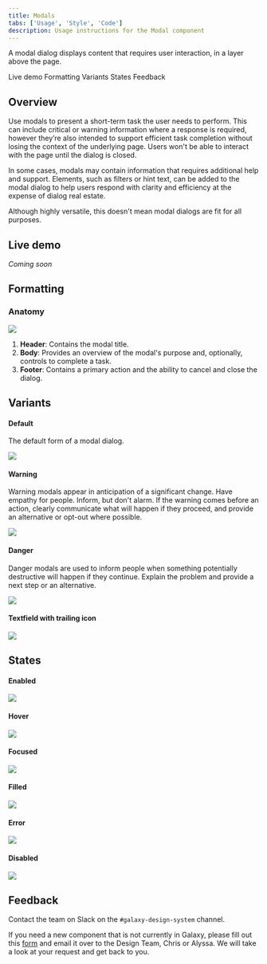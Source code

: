```yaml
---
title: Modals
tabs: ['Usage', 'Style', 'Code']
description: Usage instructions for the Modal component
---
```


<PageDescription>

A modal dialog displays content that requires user interaction, in a layer above the page.

</PageDescription>

<AnchorLinks>

<AnchorLink>Live demo</AnchorLink>
<AnchorLink>Formatting</AnchorLink>
<AnchorLink>Variants</AnchorLink>
<AnchorLink>States</AnchorLink>
<AnchorLink>Feedback</AnchorLink>

</AnchorLinks>

## Overview

Use modals to present a short-term task the user needs to perform. This can include critical or warning information where a response is required, however they’re also intended to support efficient task completion without losing the context of the underlying page. Users won't be able to interact with the page until the dialog is closed.

In some cases, modals may contain information that requires additional help and support. Elements, such as filters or hint text, can be added to the modal dialog to help users respond with clarity and efficiency at the expense of dialog real estate.

Although highly versatile, this doesn't mean modal dialogs are fit for all purposes.

## Live demo

*Coming soon*

## Formatting

### Anatomy

<Row>
<Column colLg={10}>

<img src="https://res.cloudinary.com/dgcfg5cwe/image/upload/v1644379778/modal-anatomy_swrxeh.svg"></img>

</Column>
</Row>


1. **Header**: Contains the modal title.
2. **Body**: Provides an overview of the modal's purpose and, optionally, controls to complete a task.
3. **Footer**: Contains a primary action and the ability to cancel and close the dialog.

## Variants

#### Default

The default form of a modal dialog.

<Row>
<Column colLg={8}>

<img src="https://res.cloudinary.com/dgcfg5cwe/image/upload/v1644379919/modal-default_r9lkyj.svg"></img>

</Column>
</Row>

#### Warning

Warning modals appear in anticipation of a significant change. Have empathy for people. Inform, but don't alarm. If the warning comes before an action, clearly communicate what will happen if they proceed, and provide an alternative or opt-out where possible.

<Row>
<Column colLg={8}>

<img src="https://res.cloudinary.com/dgcfg5cwe/image/upload/v1644380308/modal-warning_jv6wyq.svg"></img>

</Column>
</Row>

#### Danger

Danger modals are used to inform people when something potentially destructive will happen if they continue. Explain the problem and provide a next step or an alternative.

<Row>
<Column colLg={8}>

<img src="https://res.cloudinary.com/dgcfg5cwe/image/upload/v1644380555/modal-danger_r1hgfw.svg"></img>

</Column>
</Row>

#### Textfield with trailing icon

<Row>
<Column colLg={8}>

<img src="https://res.cloudinary.com/dgcfg5cwe/image/upload/v1644378772/Input-trailing-icon_yfbrck.svg"></img>

</Column>
</Row>

## States

#### Enabled

<Row>
<Column colLg={8}>

<img src="https://res.cloudinary.com/dgcfg5cwe/image/upload/v1644378974/Input-hover_ltblfo.svg"></img>

</Column>
</Row>

#### Hover 

<Row>
<Column colLg={8}>

<img src="https://res.cloudinary.com/dgcfg5cwe/image/upload/v1644378974/Input-hover_ltblfo.svg"></img>

</Column>
</Row>

#### Focused

<Row>
<Column colLg={8}>

<img src="https://res.cloudinary.com/dgcfg5cwe/image/upload/v1644378974/Input-focused_xfdvyc.svg"></img>

</Column>
</Row>

#### Filled

<Row>
<Column colLg={8}>

<img src="https://res.cloudinary.com/dgcfg5cwe/image/upload/v1644378974/Input-filled_nmphxn.svg"></img>

</Column>
</Row>

#### Error

<Row>
<Column colLg={8}>

<img src="https://res.cloudinary.com/dgcfg5cwe/image/upload/v1644378974/Input-error_gccqau.svg"></img>

</Column>
</Row>

#### Disabled

<Row>
<Column colLg={8}>

<img src="https://res.cloudinary.com/dgcfg5cwe/image/upload/v1644378974/Input-disabled_ytargt.svg"></img>

</Column>
</Row>

## Feedback

Contact the team on Slack on the ```#galaxy-design-system``` channel. 

If you need a new component that is not currently in Galaxy, please fill out this <a href="https://docs.google.com/document/d/1heu6QMCxnE8Hnu1AtyucOzcduhUYSyDmg5SEj05Rqb0/edit">form</a> and email it over to the Design Team, Chris or Alyssa. We will take a look at your request and get back to you.
